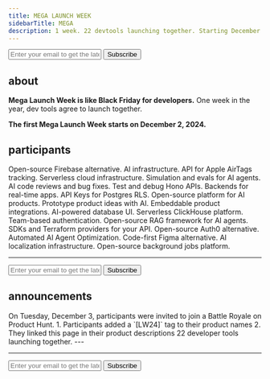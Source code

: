 ```yaml
---
title: MEGA LAUNCH WEEK
sidebarTitle: MEGA
description: 1 week. 22 devtools launching together. Starting December 2, 2024.
---
```


<form
  action="https://buttondown.com/api/emails/embed-subscribe/launchweek.dev"
  method="post"
  target="popupwindow"
  onsubmit="window.open('https://buttondown.com/launchweek.dev', 'popupwindow')"
  class="embeddable-buttondown-form"
>
  <input
    type="email"
    name="email"
    placeholder="Enter your email to get the latest updates"
    id="bd-email"
  />
  <input type="submit" value="Subscribe" />
</form>

## about

**Mega Launch Week is like Black Friday for developers.** One week in the year, dev tools agree to launch together.

**The first Mega Launch Week starts on December 2, 2024.**

<CardGroup cols={2}>
  <Card
    title="Watch on GitHub"
    icon="github"
    href="https://git.new/lw"
    horizontal
  ></Card>
  <Card
    title="Follow on X"
    icon="x-twitter"
    href="https://x.com/launchweekdev"
    horizontal
  ></Card>
</CardGroup>

## participants

<CardGroup cols={2}>
  <Card title="Supabase" href="https://supabase.com" horizontal>
      Open-source Firebase alternative.
  </Card>

<Card title="Pinecone" href="https://www.pinecone.io/" horizontal>
  AI infrastructure.
</Card>

<Card title="AirPinpoint" href="https://airpinpoint.com/" horizontal>
  API for Apple AirTags tracking.
</Card>

<Card title="Beam.cloud" href="https://beam.cloud/" horizontal>
  Serverless cloud infrastructure.
</Card>

<Card title="Coval" href="https://coval.dev/" horizontal>
  Simulation and evals for AI agents.
</Card>

<Card title="Ellipsis" href="https://ellipsis.dev/" horizontal>
  AI code reviews and bug fixes.
</Card>

<Card title="Fiberplane" href="https://fiberplane.com/" horizontal>
  Test and debug Hono APIs.
</Card>

<Card title="Jamsocket" href="https://jamsocket.com/" horizontal>
  Backends for real-time apps.
</Card>

<Card title="KeyHippo" href="https://www.keyhippo.com/" horizontal>
  API Keys for Postgres RLS.
</Card>

<Card title="Laminar" href="https://www.lmnr.ai/" horizontal>
  Open-source platform for AI products.
</Card>

<Card title="Magic Patterns" href="https://magicpatterns.com/" horizontal>
  Prototype product ideas with AI.
</Card>

<Card title="OpenInt" href="https://openint.dev/" horizontal>
  Embeddable product integrations.
</Card>

<Card title="Outerbase" href="https://outerbase.com/" horizontal>
  AI-powered database UI.
</Card>

<Card title="Propel" href="https://www.propeldata.com/" horizontal>
  Serverless ClickHouse platform.
</Card>

<Card title="PropelAuth" href="https://www.propelauth.com/" horizontal>
  Team-based authentication.
</Card>

<Card title="Quivr" href="https://quivr.com/" horizontal>
  Open-source RAG framework for AI agents.
</Card>

<Card title="Speakeasy" href="https://speakeasy.com/" horizontal>
  SDKs and Terraform providers for your API.
</Card>

<Card title="Stack Auth" href="https://stack-auth.com/" horizontal>
  Open-source Auth0 alternative.
</Card>

<Card title="Synth" href="https://www.usesynth.ai/" horizontal>
  Automated AI Agent Optimization.
</Card>

<Card title="Tempo Labs" href="https://tempolabs.ai/" horizontal>
  Code-first Figma alternative.
</Card>

<Card title="Replexica" href="https://replexica.com/" horizontal>
  AI localization infrastructure.
</Card>

<Card title="Trigger.dev" href="https://trigger.dev/" horizontal>
  Open-source background jobs platform.
</Card>

</CardGroup>

---

<form
  action="https://buttondown.com/api/emails/embed-subscribe/launchweek.dev"
  method="post"
  target="popupwindow"
  onsubmit="window.open('https://buttondown.com/launchweek.dev', 'popupwindow')"
  class="embeddable-buttondown-form"
>
  <input
    type="email"
    name="email"
    placeholder="Enter your email to get the latest updates"
    id="bd-email"
  />
  <input type="submit" value="Subscribe" />
</form>

## announcements

<Tabs>
  <Tab title="Mon">
      <Card title="AirPinpoint lowered its prices" href="https://airpinpoint.com/en/launch-week/day1" horizontal></Card>
      <Card title="Beam released its vLLM engine" href="https://www.beam.cloud/blog/vllm" horizontal></Card>
      <Card title="Coval introduced sentiment analysis" href="https://x.com/covaldev/status/1863729108301086969" horizontal></Card>
      <Card title="Ellipsis launched Reactive Workflows" href="https://x.com/ellipsis_dev/status/1863625558313095396" horizontal></Card>
      <Card title="Fiberplane now supports static code analysis" href="https://fiberplane.com/blog/code-analysis/" horizontal></Card>
      <Card title="Jamsocket introduced Y-Sweet Storage" href="https://x.com/JamsocketHQ/status/1863589701765960122" horizontal></Card>
      <Card title="KeyHippo launched a Postgres auth extension" href="https://x.com/d4r5c2/status/1863616483924033891" horizontal></Card>
      <Card title="Laminar introduced Flow" href="https://x.com/skull8888888888/status/1863661536180572412" horizontal></Card>
      <Card title="Magic Patterns introduced their generative UI canvas" href="https://x.com/Teddarific/status/1863615075183206449" horizontal></Card>
      <Card title="OpenInt just launched" href="https://openint.dev/launch-week/introducing-openint/" horizontal></Card>
      <Card title="Outerbase launched Boards" href="https://www.outerbase.com/blog/all-a-board/" horizontal></Card>
      <Card title="Pinecone introduced Cascading Retrieval" href="https://www.pinecone.io/blog/cascading-retrieval/" horizontal></Card>
      <Card title="Propel now ingests data from Amazon Firehose streams" href="https://x.com/PropelDataCloud/status/1863609202213781623" horizontal></Card>
      <Card title="PropelAuth introduced User Impersonation Approval Flows" href="https://www.propelauth.com/post/user-impersonation-approval-flows" horizontal></Card>
      <Card title="Quivr is now SOC2 compliant" href="https://www.quivr.com/blog/quivr-is-soc2-compliant" horizontal></Card>
      <Card title="Replexica now does instant translations in CI/CD" href="https://x.com/vrcprl/status/1863600226352947686" horizontal></Card>
      <Card title="Speakeasy released API contract test generation" href="https://www.speakeasy.com/post/release-contract-testing" horizontal></Card>
      <Card title="Stack Auth launched all-in-one Docker containers" href="https://docs.stack-auth.com/others/self-host" horizontal></Card>
      <Card title="Supabase released its AI Assistant v2" href="https://supabase.com/blog/supabase-ai-assistant-v2" horizontal></Card>
      <Card title="Synth introduced Failure Mode Edits" href="https://x.com/UseSynth/status/1863800106744770752" horizontal></Card>
      <Card title="Tempo Labs introduced one-click deployments" href="https://www.tempolabs.ai/blog/one-click-deployments-in-tempo" horizontal></Card>
      <Card title="Trigger.⁠dev announced Realtime GA" href="https://trigger.dev/launchweek/0/realtime" horizontal></Card>
  </Tab>
  <Tab title="Tue">
      On Tuesday, December 3, participants were invited to join a Battle Royale on Product Hunt.
      1. Participants added a `[LW24]` tag to their product names
      2. They linked this page in their product descriptions
        <Card title="Battle Royale on Product Hunt" href="https://lweek.dev/2024/meow" icon="product-hunt">
            22 developer tools launching together.
        </Card>
      ---
      <Card title="AirPinpoint introduced Geofences" href="https://airpinpoint.com/en/launch-week/day2" horizontal></Card>
      <Card title="Beam released a realtime API to stream websocket responses" href="https://www.beam.cloud/blog/realtime" horizontal></Card>
      <Card title="Coval launched a tool call evaluation" href="https://x.com/covaldev/status/1864136977056190738" horizontal></Card>
      <Card title="Ellipsis launched Reactive Workflows" href="https://x.com/ellipsis_dev/status/1863625558313095396" horizontal></Card>
      <Card title="Fiberplane now supports tracing Cloudflare Service Bindings" href="https://fiberplane.com/blog/introducing-tracing-for-cloudflare-service-bindings-with-fiberplane/" horizontal></Card>
      <Card title="Jamsocket launched the create-y-sweet-app command line tool" href="https://x.com/JamsocketHQ/status/1863946488297996416" horizontal></Card>
      <Card title="KeyHippo launched Audit Log Forwarding" href="https://x.com/keyhippo/status/1864018012237623616" horizontal></Card>
      <Card title="Laminar introduced Evaluations" href="https://www.lmnr.ai/blog/2024-12-03-evals" horizontal></Card>
      <Card title="Magic Patterns introduced their Figma integration" href="https://x.com/alexdanilo99/status/1864006357764264337" horizontal></Card>
      <Card title="OpenInt introduced @OpenInt/Connect" href="https://openint.dev/launch-week/introducing-openint-connect/" horizontal></Card>
      <Card title="Outerbase introduced Power Ups" href="https://www.outerbase.com/blog/supercharge-your-database-with-power-ups/" horizontal></Card>
      <Card title="Pinecone announced expanded inference capabilities" href="https://www.pinecone.io/blog/integrated-inference/" horizontal></Card>
      <Card title="Propel introduced new UI components" href="https://x.com/PropelDataCloud/status/1863968975467741427" horizontal></Card>
      <Card title="PropelAuth announced an official Terraform provider" href="https://www.propelauth.com/post/terraform-provider" horizontal></Card>
      <Card title="Quivr launched MegaParse" href="https://www.quivr.com/blog/quivr-made-an-open-source-document-parsing-tool" horizontal></Card>
      <Card title="Replexica now supports all major file formats" href="https://x.com/vrcprl/status/1863976102915629536" horizontal></Card>
      <Card title="Speakeasy now supports generating SDKs with webhooks support" href="https://www.speakeasy.com/post/release-webhooks-support" horizontal></Card>
      <Card title="Stack Auth announced team invitation management" horizontal></Card>
      <Card title="Supabase updated Edge Functions with more features" href="https://supabase.com/blog/edge-functions-background-tasks-websockets" horizontal></Card>
      <Card title="Synth launched Base Algorithm" href="https://x.com/UseSynth/status/1864192606454075528" horizontal></Card>
      <Card title="Tempo Labs introduced Realtime Multiplayer Editing" href="https://www.tempolabs.ai/blog/multiplayer" horizontal></Card>
      <Card title="Trigger.⁠dev announced Build Extensions" href="https://trigger.dev/launchweek/0/build-extensions" horizontal></Card>
  </Tab>
  <Tab title="Wed">
      <Card title="AirPinpoint introduced Live Sharing Links" href="https://airpinpoint.com/en/launch-week/day3" horizontal></Card>
      <Card title="Beam launched an agent framework built for concurrency and sync" href="https://www.beam.cloud/blog/beam-bots" horizontal></Card>
      <Card title="Fiberplane released a file tree view for your API routes" href="https://fiberplane.com/blog/file-tree-view-for-routes/" horizontal></Card>
      <Card title="Jamsocket released an end-to-end collaboration demo" href="https://x.com/JamsocketHQ/status/1864384293272789392" horizontal></Card>
      <Card title="KeyHippo launched Key Expiry Notifications" href="https://x.com/keyhippo/status/1864344929348276271" horizontal></Card>
      <Card title="Laminar launched Semantic Retrieval" href="https://www.lmnr.ai/blog/2024-12-04-semantic-retrieval" horizontal></Card>
      <Card title="Magic Patterns enabled zero-prompt code editing" href="https://x.com/alexdanilo99/status/1864306203914035376" horizontal></Card>
      <Card title="OpenInt launched Sync" href="https://openint.dev/launch-week/openint-sync-simplify-data-synchronization/" horizontal></Card>
      <Card title="Outerbase open-sourced Outerbase Studio" href="https://www.outerbase.com/blog/outerbase-studio-open-source-database-management/" horizontal></Card>
      <Card title="Pinecone introduced its new reranking model" href="https://www.pinecone.io/blog/pinecone-rerank-v0-announcement/" horizontal></Card>
      <Card title="Propel now ingests data from Segment" href="https://x.com/PropelDataCloud/status/1864340450917929396" horizontal></Card>
      <Card title="PropelAuth updated their email templates" href="https://www.propelauth.com/post/email-template-updates" horizontal></Card>
      <Card title="Quivr launched its Knowledge Management System" href="https://www.quivr.com/blog/quivrs-new-knowledge-management-system" horizontal></Card>
      <Card title="Replexica updated its dashboard with more features" href="https://x.com/vrcprl/status/1864334503654908010" horizontal></Card>
      <Card title="Speakeasy refreshed their docs" href="https://www.speakeasy.com/post/release-speakeasy-docs" horizontal></Card>
      <Card title="Stack Auth announced password-hash-based user imports" href="https://docs.stack-auth.com/sdk" horizontal></Card>
      <Card title="Supabase introduced Supabase Cron" href="https://supabase.com/blog/supabase-cron" horizontal></Card>
      <Card title="Synth announced Analysis Pause and Rollback" href="https://x.com/UseSynth/status/1864579450115125567" horizontal></Card>
      <Card title="Tempo Labs launched an AI Copilot for Product Managers" href="https://www.tempolabs.ai/blog/tempo-ai-copilot-for-product-managers" horizontal></Card>
      <Card title="Trigger.⁠dev now trigger background jobs from your frontend" href="https://trigger.dev/launchweek/0/trigger-from-frontend" horizontal></Card>
  </Tab>
  <Tab title="Thu">
      <Card title="AirPinpoint introduced Location History" href="https://airpinpoint.com/en/launch-week/day4" horizontal></Card>
      <Card title="Beam released its Javascript SDK" href="https://www.beam.cloud/blog/node-sdk" horizontal></Card>
      <Card title="Coval launched Test Set Graphs" href="https://www.linkedin.com/posts/covaldev_launchweek-activity-7270562261696409602-bbEt/" horizontal></Card>
      <Card title="Fiberplane now supports OpenAPI" href="https://fiberplane.com/blog/announcing-openapi-support/" horizontal></Card>
      <Card title="Jamsocket demoed a Notion-style editing experience with Y-Sweet" href="https://x.com/JamsocketHQ/status/1864671204084256977" horizontal></Card>
      <Card title="KeyHippo introduced Generated User Impersonation" href="https://x.com/keyhippo/status/1864734832808595923" horizontal></Card>
      <Card title="Laminar launched Labeling Queues" href="https://www.lmnr.ai/blog/2024-12-05-labeling-queues" horizontal></Card>
      <Card title="Magic Patterns introduced Custom presets" href="https://x.com/alexdanilo99/status/1864747186657071281" horizontal></Card>
      <Card title="OpenInt launched OpenSDKs — Typesafe SDKs with auth proxy for any API" href="https://openint.dev/launch-week/introducing-opensdks/" horizontal></Card>
      <Card title="Outerbase released Data Masking" href="https://www.outerbase.com/blog/data-masking-for-safety-compliance/" horizontal></Card>
      <Card title="Pinecone introduced Enhanced Security and Access Controls" href="https://www.pinecone.io/blog/strengthening-security-and-control/" horizontal></Card>
      <Card title="Propel released an open-source Data Grid React Component" href="https://x.com/PropelDataCloud/status/1864693769716814226" horizontal></Card>
      <Card title="PropelAuth launched End-User Audit Logs" href="https://www.propelauth.com/post/end-user-audit-logs" horizontal></Card>
      <Card title="Quivr introduced a new vision" href="https://www.quivr.com/blog/quivrs-latest-pivot-vision" horizontal></Card>
      <Card title="Replexica launched a SDK for Dynamic Content" href="https://x.com/vrcprl/status/1864684701807726916" horizontal></Card>
      <Card title="Speakeasy announced the beta release of its PHP SDK Generator" href="https://www.speakeasy.com/post/release-php" horizontal></Card>
      <Card title="Stack Auth now imports accounts from password hashes" href="https://docs.stack-auth.com/rest-api/server/users/create-user" horizontal></Card>
      <Card title="Supabase launched Supabase Queues" href="https://supabase.com/blog/supabase-queues" horizontal></Card>
      <Card title="Tempo Labs introduced drag-and-drop for React Storybook" href="https://www.tempolabs.ai/blog/drag-and-drop-for-react-storybook" horizontal></Card>
      <Card title="Trigger.⁠dev improved its batch processing system" href="https://trigger.dev/launchweek/0/batch-processing" horizontal></Card>
  </Tab>
  <Tab title="Fri">
      <Card title="AirPinpoint introduced new tracking tags with 3+ battery life" href="https://airpinpoint.com/en/launch-week/day5" horizontal></Card>
      <Card title="Beam launched a self-hosted management CLI" href="https://www.beam.cloud/blog/beta9-cli" horizontal></Card>
      <Card title="Fiberplane shipped new HONC-related features" href="https://fiberplane.com/blog/honc-day-2024/" horizontal></Card>
      <Card title="Jamsocket launched a new free tier" href="https://x.com/JamsocketHQ/status/1865033507845636372" horizontal></Card>
      <Card title="KeyHippo started Weekly Auth Meetups" href="https://x.com/keyhippo/status/1865070301127807244" horizontal></Card>
      <Card title="Laminar launched Online Evaluations" href="https://www.lmnr.ai/blog/2024-12-06-online-evals" horizontal></Card>
      <Card title="Magic Patterns launched its API for generative interfaces" href="https://www.magicpatterns.com/docs/patterns/create-a-new-pattern" horizontal></Card>
      <Card title="OpenInt introduced Orchestrate and the OpenInt Partner Program" href="https://openint.dev/launch-week/introducing-orchestrate-and-partner-program/" horizontal></Card>
      <Card title="Outerbase launched Data Gateways" href="https://www.outerbase.com/blog/data-gateways-secure-private-database-connections-from-the-cloud/" horizontal></Card>
      <Card title="Pinecone introduced Pinecone Local" href="https://www.pinecone.io/blog/pinecone-local/" horizontal></Card>
      <Card title="Propel now ingests data from Amazon DynamoDB" href="https://x.com/PropelDataCloud/status/1865159001882923445" horizontal></Card>
      <Card title="PropelAuth launched CSV User Import" href="https://www.propelauth.com/post/csv-user-import" horizontal></Card>
      <Card title="Replexica now supports 87 languages" href="https://x.com/vrcprl/status/1865066991096312223" horizontal></Card>
      <Card title="Speakeasy announced support for React hooks" href="https://www.speakeasy.com/post/release-react-hooks" horizontal></Card>
      <Card title="Stack Auth now supports JWKS format" href="https://docs.stack-auth.com/concepts/backend-integration#authenticating-the-user-on-the-server-endpoints" horizontal></Card>
      <Card title="Supabase launched database.build v2" href="https://supabase.com/blog/database-build-v2" horizontal></Card>
      <Card title="Tempo Labs introduced an integration with Supabase" href="https://www.tempolabs.ai/blog/tempo-supabase-integration" horizontal></Card>
      <Card title="Trigger.⁠dev launched its new Run Engine" href="https://trigger.dev/launchweek/0/run-engine-2-alpha" horizontal></Card>
  </Tab>
</Tabs>

---

<form
  action="https://buttondown.com/api/emails/embed-subscribe/launchweek.dev"
  method="post"
  target="popupwindow"
  onsubmit="window.open('https://buttondown.com/launchweek.dev', 'popupwindow')"
  class="embeddable-buttondown-form"
>
  <input
    type="email"
    name="email"
    placeholder="Enter your email to get the latest updates"
    id="bd-email"
  />
  <input type="submit" value="Subscribe" />
</form>

